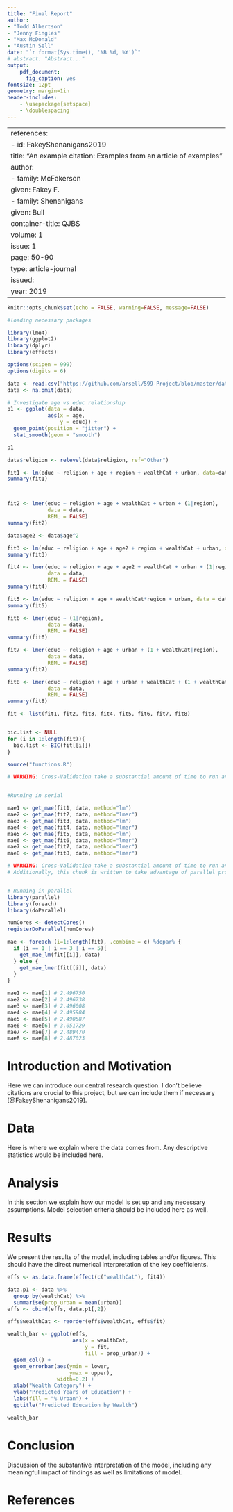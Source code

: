 ```yaml
---
title: "Final Report"
author: 
- "Todd Albertson"
- "Jenny Fingles"
- "Max McDonald"
- "Austin Sell"
date: "`r format(Sys.time(), '%B %d, %Y')`"
# abstract: "Abstract..."
output:
    pdf_document:
      fig_caption: yes
fontsize: 12pt
geometry: margin=1in
header-includes:
    - \usepackage{setspace}
    - \doublespacing
---
```


---
references:
- id: FakeyShenanigans2019
  title: "An example citation: Examples from an article of examples"
  author:
  - family: McFakerson
    given: Fakey F.
  - family: Shenanigans
    given: Bull
  container-title: QJBS
  volume: 1
  issue: 1
  page: 50-90
  type: article-journal
  issued:
    year: 2019
---

\pagebreak

```r
knitr::opts_chunk$set(echo = FALSE, warning=FALSE, message=FALSE)
```

```r
#loading necessary packages

library(lme4)
library(ggplot2)
library(dplyr)
library(effects)

options(scipen = 999)
options(digits = 6)
```


```r
data <- read.csv("https://github.com/arsell/599-Project/blob/master/data/cleandata.csv?raw=true")
data <- na.omit(data)
```

```r
# Investigate age vs educ relationship
p1 <- ggplot(data = data,
             aes(x = age,
                 y = educ)) +
  geom_point(position = "jitter") +
  stat_smooth(geom = "smooth")

p1
```

```r
data$religion <- relevel(data$religion, ref="Other")

fit1 <- lm(educ ~ religion + age + region + wealthCat + urban, data=data)
summary(fit1)



fit2 <- lmer(educ ~ religion + age + wealthCat + urban + (1|region),
             data = data,
             REML = FALSE)
summary(fit2)

data$age2 <- data$age^2

fit3 <- lm(educ ~ religion + age + age2 + region + wealthCat + urban, data=data)
summary(fit3)

fit4 <- lmer(educ ~ religion + age + age2 + wealthCat + urban + (1|region),
             data = data,
             REML = FALSE)
summary(fit4)

fit5 <- lm(educ ~ religion + age + wealthCat*region + urban, data = data)
summary(fit5)

fit6 <- lmer(educ ~ (1|region),
             data = data,
             REML = FALSE)
summary(fit6)

fit7 <- lmer(educ ~ religion + age + urban + (1 + wealthCat|region),
             data = data,
             REML = FALSE)
summary(fit7)

fit8 <- lmer(educ ~ religion + age + urban + wealthCat + (1 + wealthCat|region),
             data = data,
             REML = FALSE)
summary(fit8)
```

```r
fit <- list(fit1, fit2, fit3, fit4, fit5, fit6, fit7, fit8)


bic.list <- NULL
for (i in 1:length(fit)){
  bic.list <- BIC(fit[[i]])
}

source("functions.R")
```

```r
# WARNING: Cross-Validation take a substantial amount of time to run and is not evaluated by default.


#Running in serial

mae1 <- get_mae(fit1, data, method="lm")
mae2 <- get_mae(fit2, data, method="lmer")
mae3 <- get_mae(fit3, data, method="lm")
mae4 <- get_mae(fit4, data, method="lmer")
mae5 <- get_mae(fit5, data, method="lm")
mae6 <- get_mae(fit6, data, method="lmer")
mae7 <- get_mae(fit7, data, method="lmer")
mae8 <- get_mae(fit8, data, method="lmer")
```

```r
# WARNING: Cross-Validation take a substantial amount of time to run and is not evaluated by default.
# Additionally, this chunk is written to take advantage of parallel processing on multiple cores. It should not be run in conjunction with the above chunk.


# Running in parallel
library(parallel)
library(foreach)
library(doParallel)

numCores <- detectCores()
registerDoParallel(numCores)

mae <- foreach (i=1:length(fit), .combine = c) %dopar% {
  if (i == 1 | i == 3 | i == 5){
    get_mae_lm(fit[[i]], data)
  } else {
    get_mae_lmer(fit[[i]], data)
  }
}

mae1 <- mae[1] # 2.496750
mae2 <- mae[2] # 2.496738
mae3 <- mae[3] # 2.496008
mae4 <- mae[4] # 2.495984
mae5 <- mae[5] # 2.490587
mae6 <- mae[6] # 3.051729
mae7 <- mae[7] # 2.489470
mae8 <- mae[8] # 2.487023

```

# Introduction and Motivation

Here we can introduce our central research question. I don't believe citations are crucial to this project, but we can include them if necessary [@FakeyShenanigans2019].

# Data

Here is where we explain where the data comes from. Any descriptive statistics would be included here.

# Analysis

In this section we explain how our model is set up and any necessary assumptions. Model selection criteria should be included here as well.



# Results

We present the results of the model, including tables and/or figures. This should have the direct numerical interpretation of the key coefficients.

```r

effs <- as.data.frame(effect(c("wealthCat"), fit4))

data.p1 <- data %>%
  group_by(wealthCat) %>%
  summarise(prop_urban = mean(urban))
effs <- cbind(effs, data.p1[,2])

effs$wealthCat <- reorder(effs$wealthCat, effs$fit)

wealth_bar <- ggplot(effs,
                     aes(x = wealthCat,
                         y = fit, 
                         fill = prop_urban)) +
  geom_col() +
  geom_errorbar(aes(ymin = lower,
                    ymax = upper),
                width=0.2) +
  xlab("Wealth Category") +
  ylab("Predicted Years of Education") +
  labs(fill = "% Urban") +
  ggtitle("Predicted Education by Wealth")

wealth_bar
```

# Conclusion

Discussion of the substantive interpretation of the model, including any meaningful impact of findings as well as limitations of model.

\pagebreak

# References


